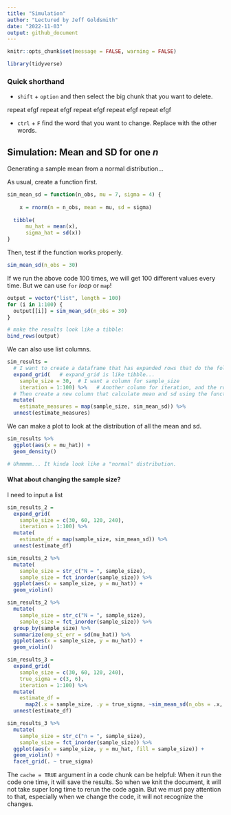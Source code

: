 ```yaml
---
title: "Simulation"
author: "Lectured by Jeff Goldsmith"
date: "2022-11-03"
output: github_document
---
```


```r
knitr::opts_chunk$set(message = FALSE, warning = FALSE)

library(tidyverse)
```

### Quick shorthand

* `shift` + `option` and then select the big chunk that you want to delete. 

repeat efgf
repeat efgf
repeat efgf
repeat efgf
repeat efgf

* `ctrl` + `F` find the word that you want to change. Replace with the other words.


## Simulation: Mean and SD for one ***n*** 

Generating a sample mean from a normal distribution...

As usual, create a function first.
```r
sim_mean_sd = function(n_obs, mu = 7, sigma = 4) {
  
    x = rnorm(n = n_obs, mean = mu, sd = sigma)
  
  tibble(
      mu_hat = mean(x),
      sigma_hat = sd(x))
}
```

Then, test if the function works properly.
```r
sim_mean_sd(n_obs = 30)
```

If we run the above code 100 times, we will get 100 different values every time. But we can use `for` *loop* or `map`!
```r
output = vector("list", length = 100)
for (i in 1:100) {
  output[[i]] = sim_mean_sd(n_obs = 30)
}

# make the results look like a tibble:
bind_rows(output)
```

We can also use list columns.
```r
sim_results = 
  # I want to create a dataframe that has expanded rows that do the following:
  expand_grid(   # expand_grid is like tibble...
    sample_size = 30,  # I want a column for sample_size
    iteration = 1:100) %>%   # Another column for iteration, and the rows go from 1 to 100
  # Then create a new column that calculate mean and sd using the function we created.
  mutate(
    estimate_measures = map(sample_size, sim_mean_sd)) %>% 
  unnest(estimate_measures)
```

We can make a plot to look at the distribution of all the mean and sd.
```r
sim_results %>% 
  ggplot(aes(x = mu_hat)) + 
  geom_density()

# Uhmmmm... It kinda look like a "normal" distribution.
```

#### What about changing the sample size?

I need to input a list 
```r
sim_results_2 = 
  expand_grid(   
    sample_size = c(30, 60, 120, 240), 
    iteration = 1:100) %>%   
  mutate(
    estimate_df = map(sample_size, sim_mean_sd)) %>% 
  unnest(estimate_df)
```

```r
sim_results_2 %>% 
  mutate(
    sample_size = str_c("N = ", sample_size),
    sample_size = fct_inorder(sample_size)) %>% 
  ggplot(aes(x = sample_size, y = mu_hat)) + 
  geom_violin()
```
```r
sim_results_2 %>% 
  mutate(
    sample_size = str_c("N = ", sample_size),
    sample_size = fct_inorder(sample_size)) %>% 
  group_by(sample_size) %>% 
  summarize(emp_st_err = sd(mu_hat)) %>% 
  ggplot(aes(x = sample_size, y = mu_hat)) + 
  geom_violin()
```

```r
sim_results_3 = 
  expand_grid(   
    sample_size = c(30, 60, 120, 240), 
    true_sigma = c(3, 6),
    iteration = 1:100) %>%   
  mutate(
    estimate_df = 
      map2(.x = sample_size, .y = true_sigma, ~sim_mean_sd(n_obs = .x, sigma = .y))) %>%  # ~ tells R that .x and .y go into this function.
  unnest(estimate_df)
```

```r
sim_results_3 %>% 
  mutate(
    sample_size = str_c("n = ", sample_size),
    sample_size = fct_inorder(sample_size)) %>% 
  ggplot(aes(x = sample_size, y = mu_hat, fill = sample_size)) + 
  geom_violin() + 
  facet_grid(. ~ true_sigma)
```

The `cache = TRUE` argument in a code chunk can be helpful:
When it run the code one time, it will save the results. So when we knit the document, it will not take super long time to rerun the code again.
But we must pay attention to that, especially when we change the code, it will not recognize the changes. 
